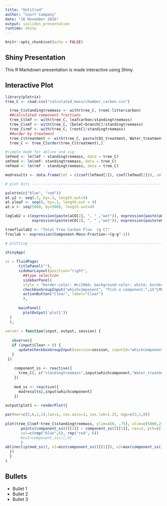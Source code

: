 ```yaml
---
title: "Untitled"
author: "Court Campany"
date: "16 November 2016"
output: ioslides_presentation
runtime: shiny
---
```


```r
knitr::opts_chunk$set(echo = FALSE)
```

## Shiny Presentation

This R Markdown presentation is made interactive using Shiny. 

## Interactive Plot

```r
library(plotrix)
tree_C <- read.csv("calculated_mass/chamber_carbon.csv")

  tree_C$standingtreemass <- with(tree_C, treeC-littercarbon)
  ##calculated component fractions
  tree_C$lmf <- with(tree_C, leafcarbon/standingtreemass)
  tree_C$smf <- with(tree_C, (boleC+branchC)/standingtreemass)
  tree_C$rmf <- with(tree_C, (rootC)/standingtreemass)
  ##order by treatment
  tree_C$treatment <- with(tree_C, paste(CO2_treatment, Water_treatment, sep="-"))  
  tree_C <- tree_C[order(tree_C$treatment),]

#simple mode for abline and sig
lmfmod <- lm(lmf ~ standingtreemass, data = tree_C)
smfmod <- lm(smf~ standingtreemass, data = tree_C)
rmfmod <- lm(rmf ~ standingtreemass, data = tree_C)

modresults <- data.frame(lmf = c(coef(lmfmod[1]), coef(lmfmod[2])), smf = c(coef(smfmod[1]), coef(smfmod[2])), rmf = c(coef(rmfmod[1]), coef(rmfmod[2])))

# plot bits ---------------------------------------------------------------

palette(c("blue", "red"))
at.y2 <- seq(.3, by=.1, length.out=5)
at.yleaf <- seq(0, by=.1, length.out = 4)
at.x <- seq(5000, by=5000, length.out=4)

leglab2 = c(expression(paste(aCO[2], ", " ,"wet")), expression(paste(aCO[2], ", " ,"dry")),
            expression(paste(eCO[2], ", " ,"wet")), expression(paste(eCO[2], ", " ,"dry")))

treefluxlab2 <- "Total Tree Carbon Flux  (g C)"
fraclab <- expression(Component~Mass~Fraction~~(g~g^-1))

# plotting ----------------------------------------------------------------

shinyApp(
  
ui = fluidPage(
      titlePanel(""),
      sidebarLayout(position="right",
        ##type selection
        sidebarPanel(
        style = "border-color: #cc2904; background-color: white; border-style:dotted;border-width:thick",
        checkboxGroupInput("whichcomponent", "Pick a component:",c("LMF" = "lmf", "SMF" = "smf", "RMF" = "rmf")),
        actionButton("Clear", label="Clear")
        ),
  
      mainPanel(
        plotOutput('plot1'))
  )
  ),
  
server = function(input, output, session) {
  
   observe({
   if (input$Clear > 0) {
      updateCheckboxGroupInput(session=session, inputId="whichcomponent", choices=c("smf","rmf","lmf"), selected=NULL)
   }
 })
    
    component_ss <- reactive({
      tree_C[, c("standingtreemass",input$whichcomponent,"Water_treatment","CO2_treatment")]
    })
    
    mod_ss <- reactive({
      modresults[,input$whichcomponent]
    })
    
output$plot1 <- renderPlot({

par(mar=c(5,6,1,1),las=1, cex.axis=1, cex.lab=1.25, mgp=c(3,1,0))
  
plot(tree_C$smf~tree_C$standingtreemass, ylim=c(0, .75), xlim=c(5000,21000), ylab=fraclab, xlab=treefluxlab2, type='n') 
       points(component_ss()[[2]] ~ component_ss()[[1]], cex=2, pch=c(1,19)[component_ss()[,3]], 
       col=c(rep("blue",6), rep("red", 6))
       #col=component_ss()[,4]
       )
ablineclip(mod_ss(), x1=min(component_ss()[[1]]), x2=max(component_ss()[[1]]),lwd=2)       
  })
  }
)
```

## Bullets

- Bullet 1
- Bullet 2
- Bullet 3


